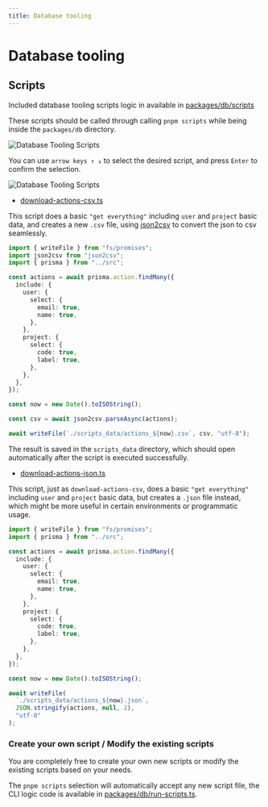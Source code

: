 ```yaml
---
title: Database tooling
---
```


# Database tooling

## Scripts

Included database tooling scripts logic in available in [packages/db/scripts](https://github.com/PabloSzx/learner-model-gql/tree/main/packages/db/scripts)

These scripts should be called through calling `pnpm scripts` while being inside the `packages/db` directory.

![Database Tooling Scripts](/database-tooling-0.png)

You can use `arrow keys ↑ ↓` to select the desired script, and press `Enter` to confirm the selection.

![Database Tooling Scripts](/database-tooling-1.png)

- [download-actions-csv.ts](https://github.com/PabloSzx/learner-model-gql/blob/main/packages/db/scripts/download-actions-csv.ts)

This script does a basic `"get everything"` including `user` and `project` basic data, and creates a new `.csv` file, using [json2csv](https://www.npmjs.com/package/json2csv) to convert the json to csv seamlessly.

```ts
import { writeFile } from "fs/promises";
import json2csv from "json2csv";
import { prisma } from "../src";

const actions = await prisma.action.findMany({
  include: {
    user: {
      select: {
        email: true,
        name: true,
      },
    },
    project: {
      select: {
        code: true,
        label: true,
      },
    },
  },
});

const now = new Date().toISOString();

const csv = await json2csv.parseAsync(actions);

await writeFile(`./scripts_data/actions_${now}.csv`, csv, "utf-8");
```

The result is saved in the `scripts_data` directory, which should open automatically after the script is executed successfully.

- [download-actions-json.ts](https://github.com/PabloSzx/learner-model-gql/blob/main/packages/db/scripts/download-actions-json.ts)

This script, just as `download-actions-csv`, does a basic `"get everything"` including `user` and `project` basic data, but creates a `.json` file instead, which might be more useful in certain environments or programmatic usage.

```ts
import { writeFile } from "fs/promises";
import { prisma } from "../src";

const actions = await prisma.action.findMany({
  include: {
    user: {
      select: {
        email: true,
        name: true,
      },
    },
    project: {
      select: {
        code: true,
        label: true,
      },
    },
  },
});

const now = new Date().toISOString();

await writeFile(
  `./scripts_data/actions_${now}.json`,
  JSON.stringify(actions, null, 2),
  "utf-8"
);
```

### Create your own script / Modify the existing scripts

You are completely free to create your own new scripts or modify the existing scripts based on your needs.

The `pnpm scripts` selection will automatically accept any new script file, the CLI logic code is available in [packages/db/run-scripts.ts](https://github.com/PabloSzx/learner-model-gql/blob/main/packages/db/run-scripts.ts).
